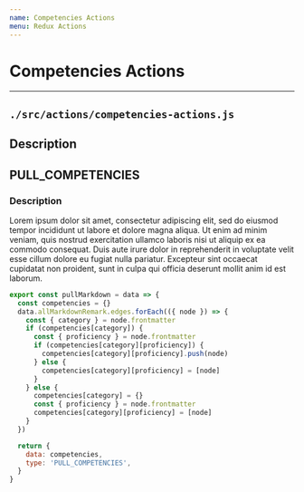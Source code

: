 ```yaml
---
name: Competencies Actions
menu: Redux Actions
---
```


# Competencies Actions

---
## `./src/actions/competencies-actions.js`
## Description
## PULL_COMPETENCIES
### Description
Lorem ipsum dolor sit amet, consectetur adipiscing elit, sed do eiusmod tempor incididunt ut labore et dolore magna aliqua. Ut enim ad minim veniam, quis nostrud exercitation ullamco laboris nisi ut aliquip ex ea commodo consequat. Duis aute irure dolor in reprehenderit in voluptate velit esse cillum dolore eu fugiat nulla pariatur. Excepteur sint occaecat cupidatat non proident, sunt in culpa qui officia deserunt mollit anim id est laborum.
```js
export const pullMarkdown = data => {
  const competencies = {}
  data.allMarkdownRemark.edges.forEach(({ node }) => {
    const { category } = node.frontmatter
    if (competencies[category]) {
      const { proficiency } = node.frontmatter
      if (competencies[category][proficiency]) {
        competencies[category][proficiency].push(node)
      } else {
        competencies[category][proficiency] = [node]
      }
    } else {
      competencies[category] = {}
      const { proficiency } = node.frontmatter
      competencies[category][proficiency] = [node]
    }
  })

  return {
    data: competencies,
    type: 'PULL_COMPETENCIES',
  }
}

```
